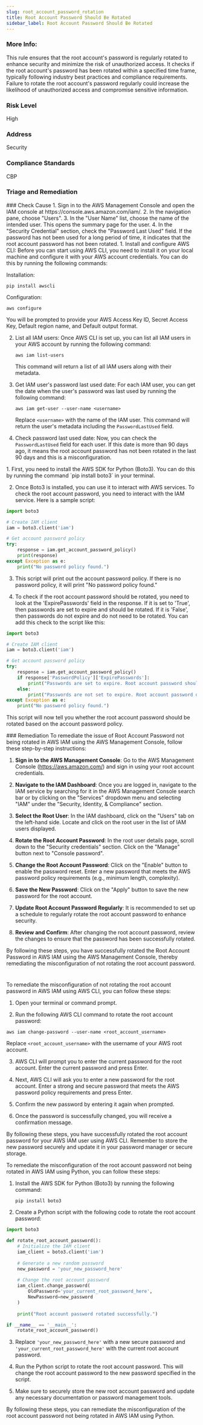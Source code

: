 ```yaml
---
slug: root_account_password_rotation
title: Root Account Password Should Be Rotated
sidebar_label: Root Account Password Should Be Rotated
---
```


### More Info:

This rule ensures that the root account's password is regularly rotated to enhance security and minimize the risk of unauthorized access. It checks if the root account's password has been rotated within a specified time frame, typically following industry best practices and compliance requirements. Failure to rotate the root account's password regularly could increase the likelihood of unauthorized access and compromise sensitive information.

### Risk Level

High

### Address

Security

### Compliance Standards

CBP


### Triage and Remediation
<Tabs>

<Tab title='Cause'>
### Check Cause
<AccordionGroup>
<Accordion title='Using Console' defaultOpen='true'>
1. Sign in to the AWS Management Console and open the IAM console at https://console.aws.amazon.com/iam/.
2. In the navigation pane, choose "Users".
3. In the "User Name" list, choose the name of the intended user. This opens the summary page for the user.
4. In the "Security Credential" section, check the "Password Last Used" field. If the password has not been used for a long period of time, it indicates that the root account password has not been rotated.
</Accordion>

<Accordion title='Using CLI'>
1. Install and configure AWS CLI: Before you can start using AWS CLI, you need to install it on your local machine and configure it with your AWS account credentials. You can do this by running the following commands:

   Installation:
   ```
   pip install awscli
   ```
   Configuration:
   ```
   aws configure
   ```
   You will be prompted to provide your AWS Access Key ID, Secret Access Key, Default region name, and Default output format.

2. List all IAM users: Once AWS CLI is set up, you can list all IAM users in your AWS account by running the following command:
   ```
   aws iam list-users
   ```
   This command will return a list of all IAM users along with their metadata.

3. Get IAM user's password last used date: For each IAM user, you can get the date when the user's password was last used by running the following command:
   ```
   aws iam get-user --user-name <username>
   ```
   Replace `<username>` with the name of the IAM user. This command will return the user's metadata including the `PasswordLastUsed` field.

4. Check password last used date: Now, you can check the `PasswordLastUsed` field for each user. If this date is more than 90 days ago, it means the root account password has not been rotated in the last 90 days and this is a misconfiguration.
</Accordion>

<Accordion title='Using Python'>
1. First, you need to install the AWS SDK for Python (Boto3). You can do this by running the command `pip install boto3` in your terminal.

2. Once Boto3 is installed, you can use it to interact with AWS services. To check the root account password, you need to interact with the IAM service. Here is a sample script:

```python
import boto3

# Create IAM client
iam = boto3.client('iam')

# Get account password policy
try:
    response = iam.get_account_password_policy()
    print(response)
except Exception as e:
    print("No password policy found.")
```

3. This script will print out the account password policy. If there is no password policy, it will print "No password policy found." 

4. To check if the root account password should be rotated, you need to look at the 'ExpirePasswords' field in the response. If it is set to 'True', then passwords are set to expire and should be rotated. If it is 'False', then passwords do not expire and do not need to be rotated. You can add this check to the script like this:

```python
import boto3

# Create IAM client
iam = boto3.client('iam')

# Get account password policy
try:
    response = iam.get_account_password_policy()
    if response['PasswordPolicy']['ExpirePasswords']:
        print("Passwords are set to expire. Root account password should be rotated.")
    else:
        print("Passwords are not set to expire. Root account password does not need to be rotated.")
except Exception as e:
    print("No password policy found.")
```

This script will now tell you whether the root account password should be rotated based on the account password policy.
</Accordion>

</AccordionGroup>
</Tab>

<Tab title='Remediation'>
### Remediation

<AccordionGroup>
<Accordion title='Using Console' defaultOpen='true'>
To remediate the issue of Root Account Password not being rotated in AWS IAM using the AWS Management Console, follow these step-by-step instructions:

1. **Sign in to the AWS Management Console**: Go to the AWS Management Console (https://aws.amazon.com/) and sign in using your root account credentials.

2. **Navigate to the IAM Dashboard**: Once you are logged in, navigate to the IAM service by searching for it in the AWS Management Console search bar or by clicking on the "Services" dropdown menu and selecting "IAM" under the "Security, Identity, & Compliance" section.

3. **Select the Root User**: In the IAM dashboard, click on the "Users" tab on the left-hand side. Locate and click on the root user in the list of IAM users displayed.

4. **Rotate the Root Account Password**: In the root user details page, scroll down to the "Security credentials" section. Click on the "Manage" button next to "Console password". 

5. **Change the Root Account Password**: Click on the "Enable" button to enable the password reset. Enter a new password that meets the AWS password policy requirements (e.g., minimum length, complexity). 

6. **Save the New Password**: Click on the "Apply" button to save the new password for the root account.

7. **Update Root Account Password Regularly**: It is recommended to set up a schedule to regularly rotate the root account password to enhance security.

8. **Review and Confirm**: After changing the root account password, review the changes to ensure that the password has been successfully rotated.

By following these steps, you have successfully rotated the Root Account Password in AWS IAM using the AWS Management Console, thereby remediating the misconfiguration of not rotating the root account password.

#
</Accordion>

<Accordion title='Using CLI'>
To remediate the misconfiguration of not rotating the root account password in AWS IAM using AWS CLI, you can follow these steps:

1. Open your terminal or command prompt.

2. Run the following AWS CLI command to rotate the root account password:
```
aws iam change-password --user-name <root_account_username>
```
Replace `<root_account_username>` with the username of your AWS root account.

3. AWS CLI will prompt you to enter the current password for the root account. Enter the current password and press Enter.

4. Next, AWS CLI will ask you to enter a new password for the root account. Enter a strong and secure password that meets the AWS password policy requirements and press Enter.

5. Confirm the new password by entering it again when prompted.

6. Once the password is successfully changed, you will receive a confirmation message.

By following these steps, you have successfully rotated the root account password for your AWS IAM user using AWS CLI. Remember to store the new password securely and update it in your password manager or secure storage.
</Accordion>

<Accordion title='Using Python'>
To remediate the misconfiguration of the root account password not being rotated in AWS IAM using Python, you can follow these steps:

1. Install the AWS SDK for Python (Boto3) by running the following command:
   ```
   pip install boto3
   ```

2. Create a Python script with the following code to rotate the root account password:

```python
import boto3

def rotate_root_account_password():
    # Initialize the IAM client
    iam_client = boto3.client('iam')
    
    # Generate a new random password
    new_password = 'your_new_password_here'
    
    # Change the root account password
    iam_client.change_password(
        OldPassword='your_current_root_password_here',
        NewPassword=new_password
    )
    
    print("Root account password rotated successfully.")

if __name__ == '__main__':
    rotate_root_account_password()
```

3. Replace `'your_new_password_here'` with a new secure password and `'your_current_root_password_here'` with the current root account password.

4. Run the Python script to rotate the root account password. This will change the root account password to the new password specified in the script.

5. Make sure to securely store the new root account password and update any necessary documentation or password management tools.

By following these steps, you can remediate the misconfiguration of the root account password not being rotated in AWS IAM using Python.
</Accordion>

</AccordionGroup>
</Tab>
</Tabs>

